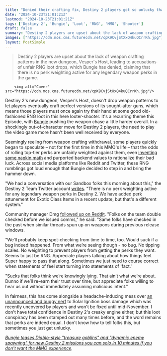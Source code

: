 ```yaml
---
title: "Denied their crafting fix, Destiny 2 players got so unlucky that they started conspiracy theories about the MMO's drop rates, and got so loud Bungie had to correct them"
date: "2024-10-23T21:01:21Z"
lastmod: "2024-10-23T21:01:21Z"
tags: ['Destiny 2', 'Bungie', 'Loot', 'RNG', 'MMO', 'Shooter']
draft: false
summary: "Destiny 2 players are upset about the lack of weapon crafting patterns in the new dungeon, Vesper's Host, leading to accusations of unfair RNG loot drops, which Bungie has denied, claiming that there is no perk weighting active for any legendary weapon perks in the game."
images: ["https://cdn.mos.cms.futurecdn.net/cpK9CvjStXxQ4kuQCrrKh.jpg"]
layout: PostSimple
---
```

> Destiny 2 players are upset about the lack of weapon crafting patterns in the new dungeon, Vesper's Host, leading to accusations of unfair RNG loot drops, which Bungie has denied, claiming that there is no perk weighting active for any legendary weapon perks in the game.


        <img alt="Cover" src="https://cdn.mos.cms.futurecdn.net/cpK9CvjStXxQ4kuQCrrKh.jpg"/>
        
Destiny 2's new dungeon, Vesper's Host, doesn't drop weapon patterns to let players eventually craft perfect versions of its sought-after guns, which means those players must once again try their hand at some good old-fashioned RNG loot in this here looter-shooter. It's a recurring theme this Episode, with [Bungie](https://www.gamesradar.com/tag/bungie/) pushing the weapon chase a little harder overall. In a shockingly out-of-character move for Destiny 2 players, the need to play the video game more hasn't been well received by everyone. 

Seemingly reeling from weapon crafting withdrawal, some players quickly began to speculate – not for the first time in this MMO's life – that the odds of rolling top-tier perks are unfairly weighted against them, even [<u>inventing some napkin math</u>](https://www.reddit.com/r/DestinyTheGame/comments/1g8quvb/comment/lt2lp1i/) and purported backend values to rationalize their bad luck. Across social media platforms like Reddit and Twitter, these RNG rumblings got loud enough that Bungie decided to step in and bring the hammer down. 

"We had a conversation with our Sandbox folks this morning about this," the Destiny 2 Team Twitter account [<u>writes</u>](https://x.com/Destiny2Team/status/1848473860905308232). "There is no perk weighting active for any legendary weapon perks in Destiny 2. We have added perk attunement for Exotic Class Items in a recent update, but that's a different system." 

Community manager Dmg [<u>followed up on Reddit</u>](https://www.reddit.com/r/DestinyTheGame/comments/1g91i00/comment/lt342nx/?utm_source=share&utm_medium=web3x&utm_name=web3xcss&utm_term=1&utm_content=share_button). "Folks on the team double checked before we issued comms," he said. "Same folks have checked in the past when similar threads spun up on weapons during previous release windows.

"We’ll probably keep spot-checking from time to time, too. Would suck if a bug indeed happened. From what we’re seeing though - no bug. No tipping scales. No weighting to prevent players from getting the perks they want. Seems to just be RNG. Appreciate players talking about how things feel. Super happy to pass that along. Sometimes we just need to course correct when statements of feel start turning into statements of 'fact.'

"Sucks that folks think we’re knowingly lying. That ain’t what we’re about. Dunno if we’ll re-earn their trust over time, but appreciate folks willing to hear us out without immediately assuming malicious intent." 

In fairness, this has come alongside a headache-inducing mess over [<u>an unannounced and buggy nerf</u>](https://x.com/Destiny2Team/status/1848813651513512190) to Solar Ignition boss damage which was recently uncovered by players and won't be fixed until mid-November. I don't have total confidence in Destiny 2's creaky engine either, but this loot conspiracy has been stamped out many times before, and the word remains that perks are indeed equal. I don't know how to tell folks this, but sometimes you just get unlucky. 

[<u><em>Bungie teases Diablo-style "treasure goblins" and "dynamic enemy spawning" for new Destiny 2 missions you can solo in 10 minutes if you don't want the MMO experience</em></u>](https://www.gamesradar.com/games/destiny/bungie-teases-diablo-style-treasure-goblins-and-dynamic-enemy-spawning-for-new-destiny-2-missions-you-can-solo-in-10-minutes-if-you-dont-want-the-mmo-experience/)*.*
        